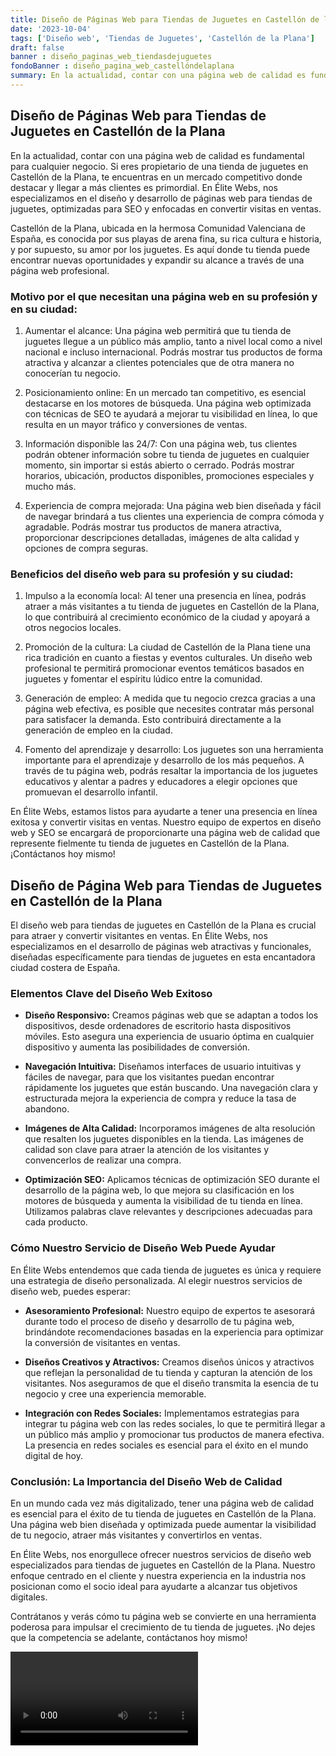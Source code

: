 ```yaml
---
title: Diseño de Páginas Web para Tiendas de Juguetes en Castellón de la Plana
date: '2023-10-04'
tags: ['Diseño web', 'Tiendas de Juguetes', 'Castellón de la Plana']
draft: false
banner : diseño_paginas_web_tiendasdejuguetes
fondoBanner : diseño_pagina_web_castellóndelaplana
summary: En la actualidad, contar con una página web de calidad es fundamental para cualquier negocio. Si eres propietario de una tienda de juguetes en Castellón de la Plana, te encuentras en un mercado competitivo donde destacar y llegar a más clientes es primordial. En Élite Webs, nos especializamos en el diseño y desarrollo de páginas web para tiendas de juguetes, optimizadas para SEO y enfocadas en convertir visitas en ventas.
---
```


## Diseño de Páginas Web para Tiendas de Juguetes en Castellón de la Plana

En la actualidad, contar con una página web de calidad es fundamental para cualquier negocio. Si eres propietario de una tienda de juguetes en Castellón de la Plana, te encuentras en un mercado competitivo donde destacar y llegar a más clientes es primordial. En Élite Webs, nos especializamos en el diseño y desarrollo de páginas web para tiendas de juguetes, optimizadas para SEO y enfocadas en convertir visitas en ventas.

Castellón de la Plana, ubicada en la hermosa Comunidad Valenciana de España, es conocida por sus playas de arena fina, su rica cultura e historia, y por supuesto, su amor por los juguetes. Es aquí donde tu tienda puede encontrar nuevas oportunidades y expandir su alcance a través de una página web profesional.

### Motivo por el que necesitan una página web en su profesión y en su ciudad:

1. Aumentar el alcance: Una página web permitirá que tu tienda de juguetes llegue a un público más amplio, tanto a nivel local como a nivel nacional e incluso internacional. Podrás mostrar tus productos de forma atractiva y alcanzar a clientes potenciales que de otra manera no conocerían tu negocio.

2. Posicionamiento online: En un mercado tan competitivo, es esencial destacarse en los motores de búsqueda. Una página web optimizada con técnicas de SEO te ayudará a mejorar tu visibilidad en línea, lo que resulta en un mayor tráfico y conversiones de ventas.

3. Información disponible las 24/7: Con una página web, tus clientes podrán obtener información sobre tu tienda de juguetes en cualquier momento, sin importar si estás abierto o cerrado. Podrás mostrar horarios, ubicación, productos disponibles, promociones especiales y mucho más.

4. Experiencia de compra mejorada: Una página web bien diseñada y fácil de navegar brindará a tus clientes una experiencia de compra cómoda y agradable. Podrás mostrar tus productos de manera atractiva, proporcionar descripciones detalladas, imágenes de alta calidad y opciones de compra seguras.

### Beneficios del diseño web para su profesión y su ciudad:

1. Impulso a la economía local: Al tener una presencia en línea, podrás atraer a más visitantes a tu tienda de juguetes en Castellón de la Plana, lo que contribuirá al crecimiento económico de la ciudad y apoyará a otros negocios locales.

2. Promoción de la cultura: La ciudad de Castellón de la Plana tiene una rica tradición en cuanto a fiestas y eventos culturales. Un diseño web profesional te permitirá promocionar eventos temáticos basados en juguetes y fomentar el espíritu lúdico entre la comunidad.

3. Generación de empleo: A medida que tu negocio crezca gracias a una página web efectiva, es posible que necesites contratar más personal para satisfacer la demanda. Esto contribuirá directamente a la generación de empleo en la ciudad.

4. Fomento del aprendizaje y desarrollo: Los juguetes son una herramienta importante para el aprendizaje y desarrollo de los más pequeños. A través de tu página web, podrás resaltar la importancia de los juguetes educativos y alentar a padres y educadores a elegir opciones que promuevan el desarrollo infantil.

En Élite Webs, estamos listos para ayudarte a tener una presencia en línea exitosa y convertir visitas en ventas. Nuestro equipo de expertos en diseño web y SEO se encargará de proporcionarte una página web de calidad que represente fielmente tu tienda de juguetes en Castellón de la Plana. ¡Contáctanos hoy mismo!

<GifSeo />

<Cta />

## Diseño de Página Web para Tiendas de Juguetes en Castellón de la Plana

El diseño web para tiendas de juguetes en Castellón de la Plana es crucial para atraer y convertir visitantes en ventas. En Élite Webs, nos especializamos en el desarrollo de páginas web atractivas y funcionales, diseñadas específicamente para tiendas de juguetes en esta encantadora ciudad costera de España.

### Elementos Clave del Diseño Web Exitoso

- **Diseño Responsivo:** Creamos páginas web que se adaptan a todos los dispositivos, desde ordenadores de escritorio hasta dispositivos móviles. Esto asegura una experiencia de usuario óptima en cualquier dispositivo y aumenta las posibilidades de conversión.

- **Navegación Intuitiva:** Diseñamos interfaces de usuario intuitivas y fáciles de navegar, para que los visitantes puedan encontrar rápidamente los juguetes que están buscando. Una navegación clara y estructurada mejora la experiencia de compra y reduce la tasa de abandono.

- **Imágenes de Alta Calidad:** Incorporamos imágenes de alta resolución que resalten los juguetes disponibles en la tienda. Las imágenes de calidad son clave para atraer la atención de los visitantes y convencerlos de realizar una compra.

- **Optimización SEO:** Aplicamos técnicas de optimización SEO durante el desarrollo de la página web, lo que mejora su clasificación en los motores de búsqueda y aumenta la visibilidad de tu tienda en línea. Utilizamos palabras clave relevantes y descripciones adecuadas para cada producto.

### Cómo Nuestro Servicio de Diseño Web Puede Ayudar

En Élite Webs entendemos que cada tienda de juguetes es única y requiere una estrategia de diseño personalizada. Al elegir nuestros servicios de diseño web, puedes esperar:

- **Asesoramiento Profesional:** Nuestro equipo de expertos te asesorará durante todo el proceso de diseño y desarrollo de tu página web, brindándote recomendaciones basadas en la experiencia para optimizar la conversión de visitantes en ventas.

- **Diseños Creativos y Atractivos:** Creamos diseños únicos y atractivos que reflejan la personalidad de tu tienda y capturan la atención de los visitantes. Nos aseguramos de que el diseño transmita la esencia de tu negocio y cree una experiencia memorable.

- **Integración con Redes Sociales:** Implementamos estrategias para integrar tu página web con las redes sociales, lo que te permitirá llegar a un público más amplio y promocionar tus productos de manera efectiva. La presencia en redes sociales es esencial para el éxito en el mundo digital de hoy.

### Conclusión: La Importancia del Diseño Web de Calidad

En un mundo cada vez más digitalizado, tener una página web de calidad es esencial para el éxito de tu tienda de juguetes en Castellón de la Plana. Una página web bien diseñada y optimizada puede aumentar la visibilidad de tu negocio, atraer más visitantes y convertirlos en ventas.

En Élite Webs, nos enorgullece ofrecer nuestros servicios de diseño web especializados para tiendas de juguetes en Castellón de la Plana. Nuestro enfoque centrado en el cliente y nuestra experiencia en la industria nos posicionan como el socio ideal para ayudarte a alcanzar tus objetivos digitales.

Contrátanos y verás cómo tu página web se convierte en una herramienta poderosa para impulsar el crecimiento de tu tienda de juguetes. ¡No dejes que la competencia se adelante, contáctanos hoy mismo!

<Video />

<CtaBot job='Tiendas de Juguetes' city='Castellón de la Plana'/>

<Gmaps query='Castellón de la Plana+españa+maps' />